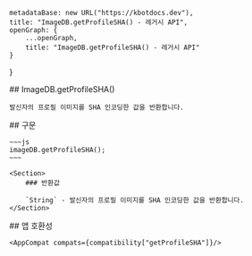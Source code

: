 
    metadataBase: new URL("https://kbotdocs.dev"),
    title: "ImageDB.getProfileSHA() - 레거시 API",
    openGraph: {
        ...openGraph,
        title: "ImageDB.getProfileSHA() - 레거시 API"
    }
}

<Section>
    ## ImageDB.getProfileSHA()

    발신자의 프로필 이미지를 SHA 인코딩한 값을 반환합니다.
</Section>
<Section>
    ## 구문

    ~~~js
    imageDB.getProfileSHA();
    ~~~

    <Section>
        ### 반환값

        `String` - 발신자의 프로필 이미지를 SHA 인코딩한 값을 반환합니다.
    </Section>
</Section>
<Section>
    ## 앱 호환성

    <AppCompat compats={compatibility["getProfileSHA"]}/>
</Section>